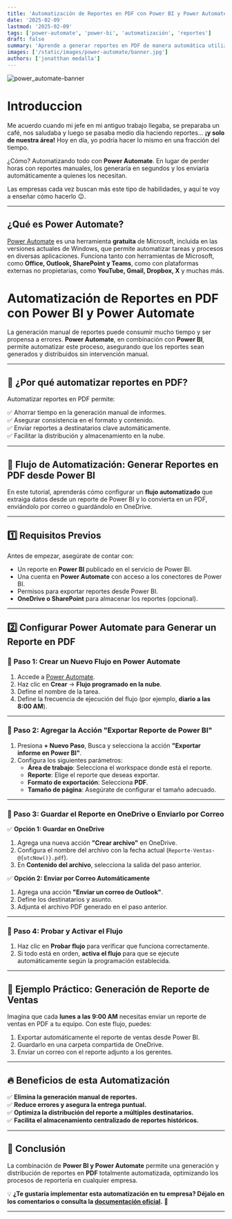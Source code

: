 ```yaml
---
title: 'Automatización de Reportes en PDF con Power BI y Power Automate'
date: '2025-02-09'
lastmod: '2025-02-09'
tags: ['power-automate', 'power-bi', 'automatización', 'reportes']
draft: false
summary: 'Aprende a generar reportes en PDF de manera automática utilizando Power BI y Power Automate. Optimiza la creación y distribución de reportes sin intervención manual.'
images: ['/static/images/power-automate/banner.jpg']
authors: ['jonatthan medalla']
---
```


![power_automate-banner](/static/images/pow_aut_logo.webp)

# Introduccion

Me acuerdo cuando mi jefe en mi antiguo trabajo llegaba, se preparaba un café, nos saludaba y luego se pasaba medio día haciendo reportes... **¡y solo de nuestra área!** Hoy en día, yo podría hacer lo mismo en una fracción del tiempo.

¿Cómo? Automatizando todo con **Power Automate**. En lugar de perder horas con reportes manuales, los generaría en segundos y los enviaría automáticamente a quienes los necesitan.

Las empresas cada vez buscan más este tipo de habilidades, y aquí te voy a enseñar cómo hacerlo 😉.

---

## ¿Qué es Power Automate?

[Power Automate](https://powerautomate.microsoft.com/) es una herramienta **gratuita** de Microsoft, incluida en las versiones actuales de Windows, que permite automatizar tareas y procesos en diversas aplicaciones. Funciona tanto con herramientas de Microsoft, como **Office, Outlook, SharePoint y Teams**, como con plataformas externas no propietarias, como **YouTube, Gmail, Dropbox, X** y muchas más.

# Automatización de Reportes en PDF con Power BI y Power Automate

La generación manual de reportes puede consumir mucho tiempo y ser propensa a errores. **Power Automate**, en combinación con **Power BI**, permite automatizar este proceso, asegurando que los reportes sean generados y distribuidos sin intervención manual.

---

## 🔹 ¿Por qué automatizar reportes en PDF?

Automatizar reportes en PDF permite:

✅ Ahorrar tiempo en la generación manual de informes.  
✅ Asegurar consistencia en el formato y contenido.  
✅ Enviar reportes a destinatarios clave automáticamente.  
✅ Facilitar la distribución y almacenamiento en la nube.

---

## 🚀 Flujo de Automatización: Generar Reportes en PDF desde Power BI

En este tutorial, aprenderás cómo configurar un **flujo automatizado** que extraiga datos desde un reporte de Power BI y lo convierta en un PDF, enviándolo por correo o guardándolo en OneDrive.

---

## 1️⃣ **Requisitos Previos**

Antes de empezar, asegúrate de contar con:

- Un reporte en **Power BI** publicado en el servicio de Power BI.
- Una cuenta en **Power Automate** con acceso a los conectores de Power BI.
- Permisos para exportar reportes desde Power BI.
- **OneDrive o SharePoint** para almacenar los reportes (opcional).

---

## 2️⃣ **Configurar Power Automate para Generar un Reporte en PDF**

### 🔹 **Paso 1: Crear un Nuevo Flujo en Power Automate**

1. Accede a [Power Automate](https://flow.microsoft.com/).
2. Haz clic en **Crear** → **Flujo programado en la nube**.
3. Define el nombre de la tarea.
4. Define la frecuencia de ejecución del flujo (por ejemplo, **diario a las 8:00 AM**).

---

### 🔹 **Paso 2: Agregar la Acción "Exportar Reporte de Power BI"**

1. Presiona **+ Nuevo Paso**, Busca y selecciona la acción **"Exportar informe en Power BI"**.
2. Configura los siguientes parámetros:
   - **Área de trabajo**: Selecciona el workspace donde está el reporte.
   - **Reporte**: Elige el reporte que deseas exportar.
   - **Formato de exportación**: Selecciona **PDF**.
   - **Tamaño de página**: Asegúrate de configurar el tamaño adecuado.

---

### 🔹 **Paso 3: Guardar el Reporte en OneDrive o Enviarlo por Correo**

✅ **Opción 1: Guardar en OneDrive**

1. Agrega una nueva acción **"Crear archivo"** en OneDrive.
2. Configura el nombre del archivo con la fecha actual (`Reporte-Ventas-@{utcNow()}.pdf`).
3. En **Contenido del archivo**, selecciona la salida del paso anterior.

✅ **Opción 2: Enviar por Correo Automáticamente**

1. Agrega una acción **"Enviar un correo de Outlook"**.
2. Define los destinatarios y asunto.
3. Adjunta el archivo PDF generado en el paso anterior.

---

### 🔹 **Paso 4: Probar y Activar el Flujo**

1. Haz clic en **Probar flujo** para verificar que funciona correctamente.
2. Si todo está en orden, **activa el flujo** para que se ejecute automáticamente según la programación establecida.

---

## 🎯 **Ejemplo Práctico: Generación de Reporte de Ventas**

Imagina que cada **lunes a las 9:00 AM** necesitas enviar un reporte de ventas en PDF a tu equipo. Con este flujo, puedes:

1. Exportar automáticamente el reporte de ventas desde Power BI.
2. Guardarlo en una carpeta compartida de OneDrive.
3. Enviar un correo con el reporte adjunto a los gerentes.

---

## 🔥 **Beneficios de esta Automatización**

✅ **Elimina la generación manual de reportes.**  
✅ **Reduce errores y asegura la entrega puntual.**  
✅ **Optimiza la distribución del reporte a múltiples destinatarios.**  
✅ **Facilita el almacenamiento centralizado de reportes históricos.**

---

## 📌 **Conclusión**

La combinación de **Power BI y Power Automate** permite una generación y distribución de reportes en **PDF** totalmente automatizada, optimizando los procesos de reportería en cualquier empresa.

💡 **¿Te gustaría implementar esta automatización en tu empresa? Déjalo en los comentarios o consulta la [documentación oficial](https://learn.microsoft.com/en-us/power-automate/).** 🚀

---
